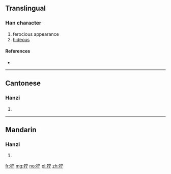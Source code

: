 {{also|獰}}
==Translingual==

===Han character===
{{Han char|rn=94|rad=犬|as=05|sn=8|four=|canj=大竹十一弓 (KHJMN)}}

# ferocious appearance
# [[hideous]]

====References====
* {{Han ref|kx=0709.181|hdz=21341.110|uh=72DE|ud=29406}}

----

==Cantonese==

===Hanzi===
{{yue-hanzi|jyut=ning4|y=ning4|tra=獰}}

# {{defn|lang=yue|sort=犬05}}

----

==Mandarin==

===Hanzi===
{{cmn-hanzi|tra=獰|pin=[[hǎng]] ([[hang3]]), [[kěn]] ([[ken3]]), [[níng]] ([[ning2]]), [[yán]] ([[yan2]]), [[yín]] ([[yin2]])|wg=hang<sup>3</sup>, k'en<sup>3</sup>, ning<sup>2</sup>, yen<sup>2</sup>, yin<sup>2</sup>}}

# {{defn|lang=cmn|sort=犬05}}

[[fr:狞]]
[[mg:狞]]
[[no:狞]]
[[pl:狞]]
[[zh:狞]]